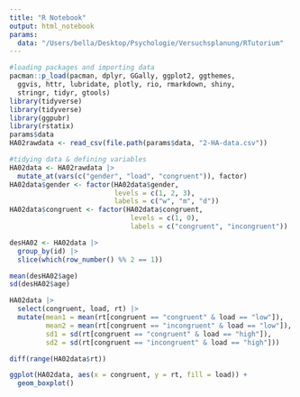 ```yaml
---
title: "R Notebook"
output: html_notebook
params: 
  data: "/Users/bella/Desktop/Psychologie/Versuchsplanung/RTutorium"
---
```


```r
#loading packages and importing data
pacman::p_load(pacman, dplyr, GGally, ggplot2, ggthemes, 
  ggvis, httr, lubridate, plotly, rio, rmarkdown, shiny, 
  stringr, tidyr, gtools)
library(tidyverse)
library(tidyverse)
library(ggpubr)
library(rstatix)
params$data
HA02rawdata <- read_csv(file.path(params$data, "2-HA-data.csv"))

#tidying data & defining variables
HA02data <- HA02rawdata |>
  mutate_at(vars(c("gender", "load", "congruent")), factor)
HA02data$gender <- factor(HA02data$gender,
                          levels = c(1, 2, 3),
                          labels = c("w", "m", "d"))
HA02data$congruent <- factor(HA02data$congruent,
                              levels = c(1, 0),
                              labels = c("congruent", "incongruent"))

desHA02 <- HA02data |>
  group_by(id) |>
  slice(which(row_number() %% 2 == 1))

mean(desHA02$age)
sd(desHA02$age)

HA02data |>
  select(congruent, load, rt) |>
  mutate(mean1 = mean(rt[congruent == "congruent" & load == "low"]),
         mean2 = mean(rt[congruent == "incongruent" & load == "low"]),
         sd1 = sd(rt[congruent == "congruent" & load == "high"]), 
         sd2 = sd(rt[congruent == "incongruent" & load == "high"]))

diff(range(HA02data$rt))

ggplot(HA02data, aes(x = congruent, y = rt, fill = load)) +
  geom_boxplot()
  
  
```

